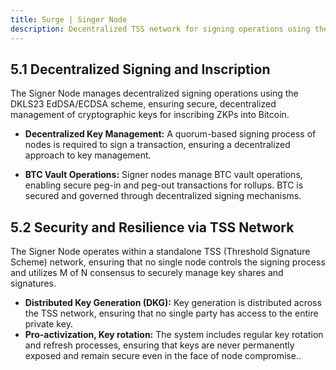 ```yaml
---
title: Surge | Singer Node 
description: Decentralized TSS network for signing operations using the DKLS23 EdDSA/ECDSA scheme
---
```



## 5.1 Decentralized Signing and Inscription

The Signer Node manages decentralized signing operations using the DKLS23 EdDSA/ECDSA scheme, ensuring secure, decentralized management of cryptographic keys for inscribing ZKPs into Bitcoin.
- **Decentralized Key Management:** A quorum-based signing process of nodes is required to sign a transaction, ensuring a decentralized approach to key management.

<ZoomImage
  src="/assets/signer_node.png"
  alt="surge node"
  className="md:w-[100%] w-[100%] mx-auto"
/>

- **BTC Vault Operations:** Signer nodes manage BTC vault operations, enabling secure peg-in and peg-out transactions for rollups. BTC is secured and governed through decentralized signing mechanisms.

## 5.2 Security and Resilience via TSS Network

The Signer Node operates within a standalone  TSS (Threshold Signature Scheme)  network, ensuring that no single node controls the signing process and utilizes M of N consensus to securely manage key shares and signatures.
- **Distributed Key Generation (DKG):** Key generation is distributed across the TSS network, ensuring that no single party has access to the entire private key.
- **Pro-activization, Key rotation:** The system includes regular key rotation and refresh processes, ensuring that keys are never permanently exposed and remain secure even in the face of node compromise..